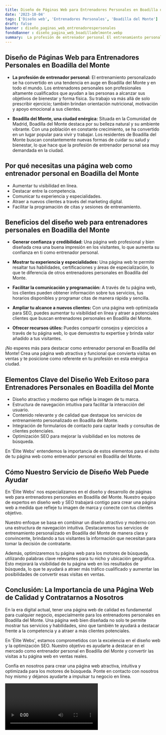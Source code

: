 ```yaml
---
title: Diseño de Páginas Web para Entrenadores Personales en Boadilla del Monte
date: '2023-10-04'
tags: ['Diseño web', 'Entrenadores Personales', 'Boadilla del Monte']
draft: false
banner : diseño_paginas_web_entrenadorespersonales
fondoBanner : diseño_pagina_web_boadilladelmonte.webp
summary:  La profesión de entrenador personal El entrenamiento personalizado se ha convertido en una tendencia en auge en Boadilla del Monte y en todo el mundo. Los entrenadores personales son profesionales altamente cualificados que ayudan a las personas a alcanzar sus objetivos de bienestar y forma física. Su trabajo va más allá de solo prescribir ejercicio; también brindan orientación nutricional, motivación y apoyo emocional a sus clientes.
---
```


## Diseño de Páginas Web para Entrenadores Personales en Boadilla del Monte

- **La profesión de entrenador personal:** El entrenamiento personalizado se ha convertido en una tendencia en auge en Boadilla del Monte y en todo el mundo. Los entrenadores personales son profesionales altamente cualificados que ayudan a las personas a alcanzar sus objetivos de bienestar y forma física. Su trabajo va más allá de solo prescribir ejercicio; también brindan orientación nutricional, motivación y apoyo emocional a sus clientes.

- **Boadilla del Monte, una ciudad enérgica:** Situada en la Comunidad de Madrid, Boadilla del Monte destaca por su belleza natural y su ambiente vibrante. Con una población en constante crecimiento, se ha convertido en un lugar popular para vivir y trabajar. Los residentes de Boadilla del Monte buscan constantemente nuevas formas de cuidar su salud y bienestar, lo que hace que la profesión de entrenador personal sea muy demandada en la ciudad.

## Por qué necesitas una página web como entrenador personal en Boadilla del Monte

- Aumentar tu visibilidad en línea.
- Destacar entre la competencia.
- Comunicar tu experiencia y especialidades.
- Atraer a nuevos clientes a través del marketing digital.
- Facilitar la programación de citas y sesiones de entrenamiento.

## Beneficios del diseño web para entrenadores personales en Boadilla del Monte

- **Generar confianza y credibilidad:** Una página web profesional y bien diseñada crea una buena impresión en los visitantes, lo que aumenta su confianza en ti como entrenador personal.

- **Mostrar tu experiencia y especialidades:** Una página web te permite resaltar tus habilidades, certificaciones y áreas de especialización, lo que te diferencia de otros entrenadores personales en Boadilla del Monte.

- **Facilitar la comunicación y programación:** A través de tu página web, los clientes pueden obtener información sobre tus servicios, tus horarios disponibles y programar citas de manera rápida y sencilla.

- **Ampliar tu alcance a nuevos clientes:** Con una página web optimizada para SEO, puedes aumentar tu visibilidad en línea y atraer a potenciales clientes que buscan entrenadores personales en Boadilla del Monte.

- **Ofrecer recursos útiles:** Puedes compartir consejos y ejercicios a través de tu página web, lo que demuestra tu expertise y brinda valor añadido a tus visitantes.

¡No esperes más para destacar como entrenador personal en Boadilla del Monte! Crea una página web atractiva y funcional que convierta visitas en ventas y te posicione como referente en tu profesión en esta enérgica ciudad.

<GifSeo />

<Cta />

## Elementos Clave del Diseño Web Exitoso para Entrenadores Personales en Boadilla del Monte

- Diseño atractivo y moderno que refleje la imagen de tu marca.
- Estructura de navegación intuitiva para facilitar la interacción del usuario.
- Contenido relevante y de calidad que destaque los servicios de entrenamiento personalizado en Boadilla del Monte.
- Integración de formularios de contacto para captar leads y consultas de clientes potenciales.
- Optimización SEO para mejorar la visibilidad en los motores de búsqueda.

En 'Élite Webs' entendemos la importancia de estos elementos para el éxito de tu página web como entrenador personal en Boadilla del Monte.

## Cómo Nuestro Servicio de Diseño Web Puede Ayudar

En 'Élite Webs' nos especializamos en el diseño y desarrollo de páginas web para entrenadores personales en Boadilla del Monte. Nuestro equipo de expertos en diseño web y SEO trabajará contigo para crear una página web a medida que refleje tu imagen de marca y conecte con tus clientes objetivo.

Nuestro enfoque se basa en combinar un diseño atractivo y moderno con una estructura de navegación intuitiva. Destacaremos tus servicios de entrenamiento personalizado en Boadilla del Monte de manera clara y convincente, brindando a tus visitantes la información que necesitan para tomar la decisión de contratarte.

Además, optimizaremos tu página web para los motores de búsqueda, utilizando palabras clave relevantes para tu nicho y ubicación geográfica. Esto mejorará la visibilidad de tu página web en los resultados de búsqueda, lo que te ayudará a atraer más tráfico cualificado y aumentar las posibilidades de convertir esas visitas en ventas.

## Conclusión: La Importancia de una Página Web de Calidad y Contratarnos a Nosotros

En la era digital actual, tener una página web de calidad es fundamental para cualquier negocio, especialmente para los entrenadores personales en Boadilla del Monte. Una página web bien diseñada no solo te permite mostrar tus servicios y habilidades, sino que también te ayudará a destacar frente a la competencia y a atraer a más clientes potenciales.

En 'Élite Webs', estamos comprometidos con la excelencia en el diseño web y la optimización SEO. Nuestro objetivo es ayudarte a destacar en el mercado como entrenador personal en Boadilla del Monte y convertir las visitas a tu página web en ventas reales.

Confía en nosotros para crear una página web atractiva, intuitiva y optimizada para los motores de búsqueda. Ponte en contacto con nosotros hoy mismo y déjanos ayudarte a impulsar tu negocio en línea.

<Video />

<CtaBot job='Entrenadores Personales' city='Boadilla del Monte'/>

<Gmaps query='Boadilla del Monte+españa+maps' />